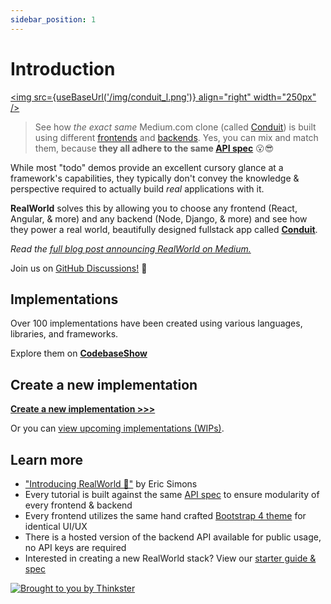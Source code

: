 ```yaml
---
sidebar_position: 1
---
```



# Introduction

<a href="https://demo.realworld.io/"><img src={useBaseUrl('/img/conduit_l.png')} align="right" width="250px" /></a>

> See how *the exact same* Medium.com clone (called [Conduit](https://demo.realworld.io)) is built using different [frontends](https://codebase.show/projects/realworld?category=frontend) and [backends](https://codebase.show/projects/realworld?category=backend). Yes, you can mix and match them, because **they all adhere to the same [API spec](specs/backend-specs/introduction)** 😮😎

While most "todo" demos provide an excellent cursory glance at a framework's capabilities, they typically don't convey the knowledge & perspective required to actually build _real_ applications with it.

**RealWorld** solves this by allowing you to choose any frontend (React, Angular, & more) and any backend (Node, Django, & more) and see how they power a real world, beautifully designed fullstack app called [**Conduit**](https://demo.realworld.io).

*Read the [full blog post announcing RealWorld on Medium.](https://medium.com/@ericsimons/introducing-realworld-6016654d36b5)*

Join us on [GitHub Discussions!](https://github.com/gothinkster/realworld/discussions) 🎉

## Implementations

Over 100 implementations have been created using various languages, libraries, and frameworks.

Explore them on [**CodebaseShow**](https://codebase.show/projects/realworld)

## Create a new implementation

[**Create a new implementation >>>**](implementation-creation/introduction)

Or you can [view upcoming implementations (WIPs)](https://github.com/gothinkster/realworld/discussions/categories/wip-implementations).

## Learn more

- ["Introducing RealWorld 🙌"](https://medium.com/@ericsimons/introducing-realworld-6016654d36b5) by Eric Simons
- Every tutorial is built against the same [API spec](specs/backend-specs/introduction) to ensure modularity of every frontend & backend
- Every frontend utilizes the same hand crafted [Bootstrap 4 theme](https://github.com/gothinkster/conduit-bootstrap-template) for identical UI/UX
- There is a hosted version of the backend API available for public usage, no API keys are required
- Interested in creating a new RealWorld stack? View our [starter guide & spec](implementation-creation/introduction)

[![Brought to you by Thinkster](/img/end.png)](https://thinkster.io)
